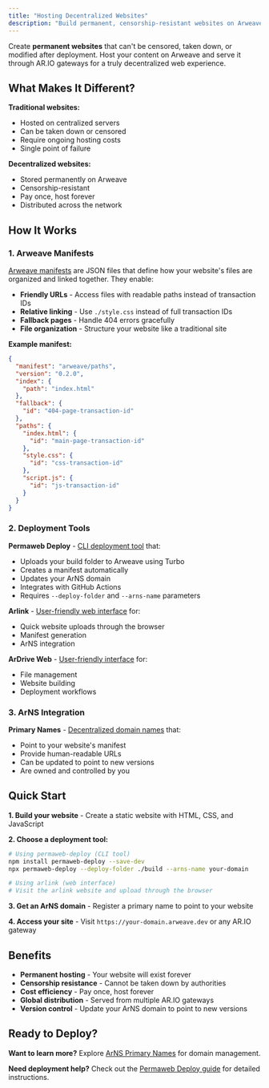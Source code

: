 ```yaml
---
title: "Hosting Decentralized Websites"
description: "Build permanent, censorship-resistant websites on Arweave using manifests and deployment tools"
---
```


Create **permanent websites** that can't be censored, taken down, or modified after deployment. Host your content on Arweave and serve it through AR.IO gateways for a truly decentralized web experience.

## What Makes It Different?

**Traditional websites:**

- Hosted on centralized servers
- Can be taken down or censored
- Require ongoing hosting costs
- Single point of failure

**Decentralized websites:**

- Stored permanently on Arweave
- Censorship-resistant
- Pay once, host forever
- Distributed across the network

## How It Works

### 1. Arweave Manifests

[Arweave manifests](https://docs.ar.io/concepts/manifests) are JSON files that define how your website's files are organized and linked together. They enable:

- **Friendly URLs** - Access files with readable paths instead of transaction IDs
- **Relative linking** - Use `./style.css` instead of full transaction IDs
- **Fallback pages** - Handle 404 errors gracefully
- **File organization** - Structure your website like a traditional site

**Example manifest:**

```json
{
  "manifest": "arweave/paths",
  "version": "0.2.0",
  "index": {
    "path": "index.html"
  },
  "fallback": {
    "id": "404-page-transaction-id"
  },
  "paths": {
    "index.html": {
      "id": "main-page-transaction-id"
    },
    "style.css": {
      "id": "css-transaction-id"
    },
    "script.js": {
      "id": "js-transaction-id"
    }
  }
}
```

### 2. Deployment Tools

**Permaweb Deploy** - [CLI deployment tool](https://github.com/permaweb/permaweb-deploy) that:

- Uploads your build folder to Arweave using Turbo
- Creates a manifest automatically
- Updates your ArNS domain
- Integrates with GitHub Actions
- Requires `--deploy-folder` and `--arns-name` parameters

**Arlink** - [User-friendly web interface](https://arlink.ar.io/) for:

- Quick website uploads through the browser
- Manifest generation
- ArNS integration

**ArDrive Web** - [User-friendly interface](https://docs.ar.io/guides/ardrive-web) for:

- File management
- Website building
- Deployment workflows

### 3. ArNS Integration

**Primary Names** - [Decentralized domain names](https://docs.ar.io/arns#primary-names) that:

- Point to your website's manifest
- Provide human-readable URLs
- Can be updated to point to new versions
- Are owned and controlled by you

## Quick Start

**1. Build your website** - Create a static website with HTML, CSS, and JavaScript

**2. Choose a deployment tool:**

```bash
# Using permaweb-deploy (CLI tool)
npm install permaweb-deploy --save-dev
npx permaweb-deploy --deploy-folder ./build --arns-name your-domain

# Using arlink (web interface)
# Visit the arlink website and upload through the browser
```

**3. Get an ArNS domain** - Register a primary name to point to your website

**4. Access your site** - Visit `https://your-domain.arweave.dev` or any AR.IO gateway

## Benefits

- **Permanent hosting** - Your website will exist forever
- **Censorship resistance** - Cannot be taken down by authorities
- **Cost efficiency** - Pay once, host forever
- **Global distribution** - Served from multiple AR.IO gateways
- **Version control** - Update your ArNS domain to point to new versions

## Ready to Deploy?

**Want to learn more?** Explore [ArNS Primary Names](/use-cases/arns-primary-names) for domain management.

**Need deployment help?** Check out the [Permaweb Deploy guide](https://docs.ar.io/guides/permaweb-deploy) for detailed instructions.
